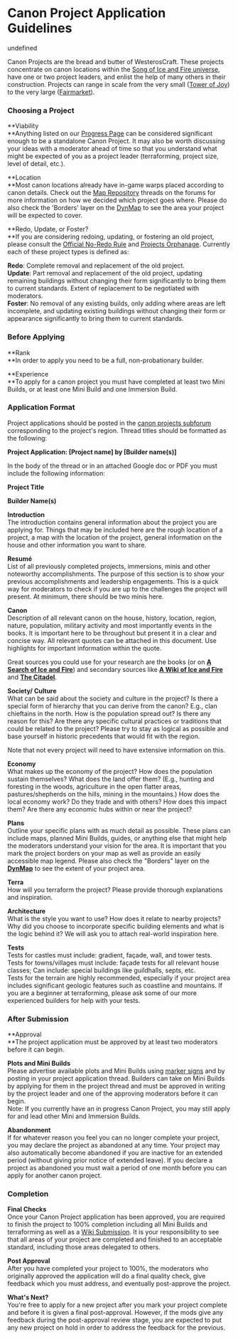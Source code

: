 # Canon Project Application Guidelines

undefined

Canon Projects are the bread and butter of WesterosCraft. These projects concentrate on canon locations within the [Song of Ice and Fire universe](https://en.wikipedia.org/wiki/A_Song_of_Ice_and_Fire), have one or two project leaders, and enlist the help of many others in their construction. Projects can range in scale from the very small ([Tower of Joy](https://westeroscraft.com/wiki/dorne/tower-of-joy)) to the very large ([Fairmarket](https://westeroscraft.com/wiki/riverlands/fairmarket)). 

### Choosing a Project

**Viability  
**Anything listed on our [Progress Page](https://westeroscraft.com/progress) can be considered significant enough to be a standalone Canon Project. It may also be worth discussing your ideas with a moderator ahead of time so that you understand what might be expected of you as a project leader (terraforming, project size, level of detail, etc.).

**Location  
**Most canon locations already have in-game warps placed according to canon details. Check out the [Map Repository](https://forum.westeroscraft.com/forum/inspiration-worldbuilding.10/) threads on the forums for more information on how we decided which project goes where. Please do also check the 'Borders' layer on the [DynMap](http://mc.westeroscraft.com/) to see the area your project will be expected to cover. 

**Redo, Update, or Foster?  
**If you are considering redoing, updating, or fostering an old project, please consult the [Official No-Redo Rule](https://westeroscraft.com/wiki/guides/official-no-redo-rule) and [Projects Orphanage](https://westeroscraft.com/wiki/guides/projects-orphanage). Currently each of these project types is defined as:  
  
**Redo**: Complete removal and replacement of the old project.  
**Update**: Part removal and replacement of the old project, updating remaining buildings without changing their form significantly to bring them to current standards. Extent of replacement to be negotiated with moderators.  
**Foster**: No removal of any existing builds, only adding where areas are left incomplete, and updating existing buildings without changing their form or appearance significantly to bring them to current standards.

### Before Applying

**Rank  
**In order to apply you need to be a full, non-probationary builder.

**Experience  
**To apply for a canon project you must have completed at least two Mini Builds, or at least one Mini Build and one Immersion Build. 

### Application Format

Project applications should be posted in the [canon projects subforum](https://forum.westeroscraft.com/categories/canon-projects.84/) corresponding to the project's region. Thread titles should be formatted as the following:

**Project Application: [Project name] by [Builder name(s)]**

In the body of the thread or in an attached Google doc or PDF you must include the following information:

**Project Title**

**Builder Name(s)**

**Introduction**  
The introduction contains general information about the project you are applying for. Things that may be included here are the rough location of a project, a map with the location of the project, general information on the house and other information you want to share.  
  
**Resumé**  
List of all previously completed projects, immersions, minis and other noteworthy accomplishments. The purpose of this section is to show your previous accomplishments and leadership engagements. This is a quick way for moderators to check if you are up to the challenges the project will present. At minimum, there should be two minis here.  
  
**Canon**  
Description of all relevant canon on the house, history, location, region, nature, population, military activity and most importantly events in the books. It is important here to be throughout but present it in a clear and concise way. All relevant quotes can be attached in this document. Use highlights for important information within the quote.  
  
Great sources you could use for your research are the books (or on [**A Search of Ice and Fire**](http://asearchoficeandfire.com/)) and secondary sources like [**A Wiki of Ice and Fire**](http://awoiaf.westeros.org/) and [**The Citadel**](https://www.westeros.org/Citadel/Heraldry/).  
  
**Society/ Culture**  
What can be said about the society and culture in the project? Is there a special form of hierarchy that you can derive from the canon? E.g., clan chieftains in the north. How is the population spread out? Is there any reason for this? Are there any specific cultural practices or traditions that could be related to the project? Please try to stay as logical as possible and base yourself in historic precedents that would fit with the region.  
  
Note that not every project will need to have extensive information on this.  
  
**Economy**  
What makes up the economy of the project? How does the population sustain themselves? What does the land offer them? (E.g., hunting and foresting in the woods, agriculture in the open flatter areas, pastures/shepherds on the hills, mining in the mountains.) How does the local economy work? Do they trade and with others? How does this impact them? Are there any economic hubs within or near the project?  
  
**Plans**  
Outline your specific plans with as much detail as possible. These plans can include maps, planned Mini Builds, guides, or anything else that might help the moderators understand your vision for the area. It is important that you mark the project borders on your map as well as provide an easily accessible map legend. Please also check the "Borders" layer on the [**DynMap**](http://mc.westeroscraft.com/) to see the extent of your project area.  
  
**Terra**  
How will you terraform the project? Please provide thorough explanations and inspiration.  
  
**Architecture**  
What is the style you want to use? How does it relate to nearby projects? Why did you choose to incorporate specific building elements and what is the logic behind it? We will ask you to attach real-world inspiration here.  
  
**Tests**  
Tests for castles must include: gradient, façade, wall, and tower tests.  
Tests for towns/villages must include: façade tests for all relevant house classes; Can include: special buildings like guildhalls, septs, etc.  
Tests for the terrain are highly recommended, especially if your project area includes significant geologic features such as coastline and mountains. If you are a beginner at terraforming, please ask some of our more experienced builders for help with your tests.

### After Submission

**Approval  
**The project application must be approved by at least two moderators before it can begin.

**Plots and Mini Builds**  
Please advertise available plots  and Mini Builds using [marker signs](https://forum.westeroscraft.com/threads/marker-signs.2405/) and by posting in your project application thread. Builders can take on Mini Builds by applying for them in the project thread and must be approved in writing by the project leader and one of the approving moderators before it can begin.   
Note: If you currently have an in progress Canon Project, you may still apply for and lead other Mini and Immersion Builds.

**Abandonment**  
If for whatever reason you feel you can no longer complete your project, you may declare the project as abandoned at any time. Your project may also automatically become abandoned if you are inactive for an extended period (without giving prior notice of extended leave). If you declare a project as abandoned you must wait a period of one month before you can apply for another canon project.

### Completion

**Final Checks**  
Once your Canon Project application has been approved, you are required to finish the project to 100% completion including all Mini Builds and terraforming as well as a [Wiki Submission](https://forum.westeroscraft.com/form/wiki-article-submission-form.6/select). It is your responsibility to see that all areas of your project are completed and finished to an acceptable standard, including those areas delegated to others. 

**Post Approval**  
After you have completed your project to 100%, the moderators who originally approved the application will do a final quality check, give feedback which you must address, and eventually post-approve the project.

**What's Next?**  
You're free to apply for a new project after you mark your project complete and before it is given a final post-approval. However, if the mods give any feedback during the post-approval review stage, you are expected to put any new project on hold in order to address the feedback for the previous.